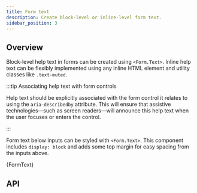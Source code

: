 ```yaml
---
title: Form text
description: Create block-level or inline-level form text.
sidebar_position: 3
---
```



## Overview

Block-level help text in forms can be created using `<Form.Text>`. Inline help
text can be flexibly implemented using any inline HTML element and utility classes
like `.text-muted`.

:::tip Associating help text with form controls

Help text should be explicitly associated with the form control it relates to using
the `aria-describedby` attribute. This will ensure that assistive technologies—such
as screen readers—will announce this help text when the user focuses or enters
the control.

:::

Form text below inputs can be styled with `<Form.Text>`. This component includes
`display: block` and adds some top margin for easy spacing from the inputs above.

<CodeBlock language="jsx" live>
  {FormText}
</CodeBlock>

## API

<PropsTable name="FormText" />
